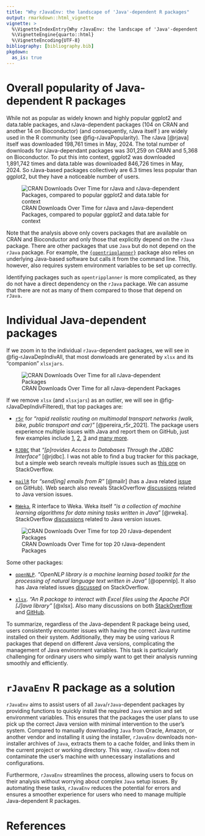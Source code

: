 ```yaml
---
title: "Why rJavaEnv: the landscape of 'Java'-dependent R packages"
output: rmarkdown::html_vignette
vignette: >
  %\VignetteIndexEntry{Why rJavaEnv: the landscape of 'Java'-dependent R packages}
  %\VignetteEngine{quarto::html}
  %\VignetteEncoding{UTF-8}
bibliography: [bibliography.bib]
pkgdown:
  as_is: true
---
```



# Overall popularity of Java-dependent R packages

While not as popular as widely known and highly popular ggplot2 and data.table packages, and rJava-dependent packages (104 on CRAN and another 14 on Bioconductor) (and consequently, rJava itself ) are widely used in the R community (see @fig-rJavaPopularity). The rJava [@rjava] itself was downloaded 198,761 times in May, 2024. The total number of downloads for rJava-dependant packages was 301,259 on CRAN and 5,368 on Bioconductor. To put this into context, ggplot2 was downloaded 1,891,742 times and data.table was downloaded 846,726 times in May, 2024. So rJava-based packages collectively are 6.3 times less popular than ggplot2, but they have a noticeable number of users.

![CRAN Downloads Over Time for rJava and rJava-dependent Packages, compared to popular ggplot2 and data.table for context](media/images/rJavaPopularity.png){#fig-rJavaPopularity}

Note that the analysis above only covers packages that are available on CRAN and Bioconductor and only those that explicitly depend on the `rJava` package. There are other packages that use `Java` but do not depend on the `rJava` package. For example, the [`{opentripplanner}`](https://github.com/ropensci/opentripplanner){target="_blank"} package also relies on underlying Java-based software but calls it from the command line. This, however, also requires system environment variables to be set up correctly.

Identifying packages such as `opentripplanner` is more complicated, as they do not have a direct dependency on the `rJava` package. We can assume that there are not as many of them compared to those that depend on `rJava.`


# Individual Java-dependent packages

If we zoom in to the individual `rJava`-dependent packages, we will see in @fig-rJavaDepIndivAll, that most donwloads are generated by `xlsx` and its "companion" `xlsxjars`.

![CRAN Downloads Over Time for all rJava-dependent Packages](media/images/rJavaDepIndivAll.png){#fig-rJavaDepIndivAll}

If we remove `xlsx` (and `xlsxjars`) as an outlier, we will see in @fig-rJavaDepIndivFiltered), that top packages are:

- [`r5r`](https://github.com/ipeaGIT/r5r){target="_blank"} for *"rapid realistic routing on multimodal transport networks (walk, bike, public transport and car)"* [@pereira_r5r_2021]. The package users experience multiple issues with Java and report them on GitHub, just few examples include [1](https://github.com/ipeaGIT/r5r/issues/372){target="_blank"}, [2](https://github.com/ipeaGIT/r5r/issues/374){target="_blank"}, [3](https://github.com/ipeaGIT/r5r/issues/338){target="_blank"} and [many more](https://github.com/ipeaGIT/r5r/issues){target="_blank"}.

- [`RJDBC`](https://www.rforge.net/RJDBC/){target="_blank"} that *"[p]rovides Access to Databases Through the JDBC Interface"* [@rjdbc]. I was not able to find a bug tracker for this package, but a simple web search reveals multiple issues such as [this one](https://stackoverflow.com/questions/45338197/r-cannot-find-java-home-when-using-java-jdk-1-8-rjava-wont-work){target="_blank"} on StackOverflow.

- [`mailR`](https://github.com/rpremrajGit/mailR){target="_blank"} for *"send[ing] emails from R"* [@mailr]  (has a Java related [issue](https://github.com/rpremrajGit/mailR/issues/9){target="_blank"} on GitHub). Web search also reveals StackOverflow [discussions](https://stackoverflow.com/questions/61871960/r-mailr-package-not-loading-java){target="_blank"} related to Java version issues.

 - [`RWeka`](https://doi.org/10.32614/CRAN.package.RWeka){target="_blank"}, R interface to Weka. Weka itself *"is a collection of machine learning algorithms for data mining tasks written in Java*" [@rweka]. StackOverflow [discussions](https://stackoverflow.com/questions/40752070/issues-installing-rweka){target="_blank"} related to Java version issues.


![CRAN Downloads Over Time for top 20 rJava-dependent Packages](media/images/rJavaDepIndivFiltered.png){#fig-rJavaDepIndivFiltered}

Some other packages:

- [`openNLP`](https://doi.org/10.32614/CRAN.package.openNLP){target="_blank"}. *"OpenNLP library is a machine learning based toolkit for the processing of natural language text written in Java"* [@opennlp]. It also has Java related issues [discussed](https://stackoverflow.com/questions/37014340/installing-r-package-opennlp-in-r){target="_blank"} on StackOverflow.

- [`xlsx`](https://github.com/colearendt/xlsx){target="_blank"}. *"An R package to interact with Excel files using the Apache POI [J]ava library"* [@xlsx]. Also many discussions on both [StackOverflow](https://stackoverflow.com/questions/62012760/r-xlsx-package-can-not-be-used){target="_blank"} and [GitHub](https://github.com/colearendt/xlsx/issues/183){target="_blank"}.


To summarize, regardless of the Java-dependent R package being used, users consistently encounter issues with having the correct Java runtime installed on their system. Additionally, they may be using various R packages that depend on different Java versions, complicating the management of Java environment variables. This task is particularly challenging for ordinary users who simply want to get their analysis running smoothly and efficiently.

# `rJavaEnv` R package as a solution

`rJavaEnv` aims to assist users of all `Java`/`rJava`-dependent packages by providing functions to quickly install the required `Java` version and set environment variables. This ensures that the packages the user plans to use pick up the correct Java version with minimal intervention to the user's system. Compared to manually downloading `Java` from Oracle, Amazon, or another vendor and installing it using the installer, `rJavaEnv` downloads non-installer archives of `Java`, extracts them to a cache folder, and links them in the current project or working directory. This way, `rJavaEnv` does not contaminate the user's machine with unnecessary installations and configurations.

Furthermore, `rJavaEnv` streamlines the process, allowing users to focus on their analysis without worrying about complex `Java` setup issues. By automating these tasks, `rJavaEnv` reduces the potential for errors and ensures a smoother experience for users who need to manage multiple Java-dependent R packages.

# References

::: {#refs}
:::

